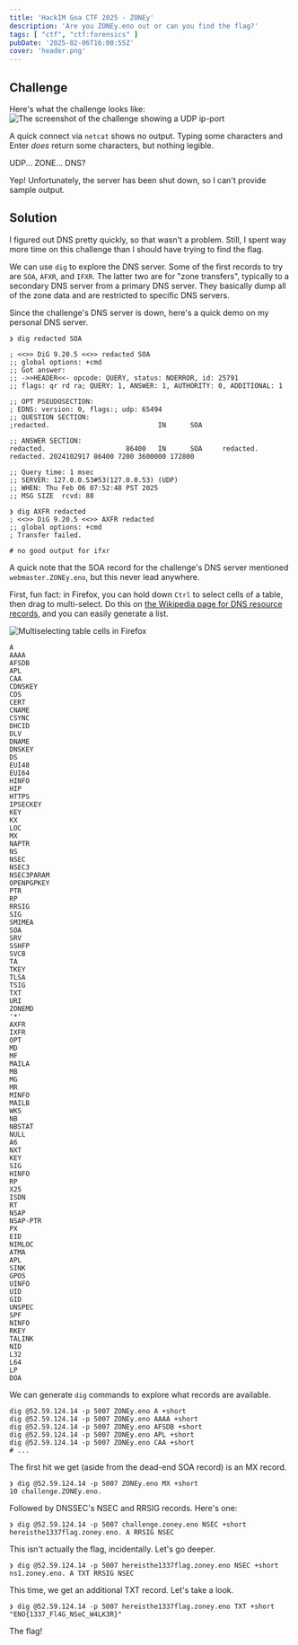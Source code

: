 ---
title: 'HackIM Goa CTF 2025 - ZONEy'
description: 'Are you ZONEy.eno out or can you find the flag?'
tags: [ "ctf", "ctf:forensics" ]
pubDate: '2025-02-06T16:00:55Z'
cover: 'header.png'
---

## Challenge


Here's what the challenge looks like:
<Image src={challenge} alt='The screenshot of the challenge showing a UDP ip-port' />

A quick connect via `netcat` shows no output.
Typing some characters and Enter *does* return some characters, but nothing legible.

UDP... ZONE... DNS?

Yep! Unfortunately, the server has been shut down, so I can't provide sample output.

## Solution
I figured out DNS pretty quickly, so that wasn't a problem.
Still, I spent way more time on this challenge than I should have trying to find the flag.

We can use `dig` to explore the DNS server.
Some of the first records to try are `SOA`, `AFXR`, and `IFXR`.
The latter two are for "zone transfers", typically to a secondary DNS server from a primary DNS server.
They basically dump all of the zone data and are restricted to specific DNS servers.

Since the challenge's DNS server is down, here's a quick demo on my personal DNS server.

```shell
❯ dig redacted SOA

; <<>> DiG 9.20.5 <<>> redacted SOA
;; global options: +cmd
;; Got answer:
;; ->>HEADER<<- opcode: QUERY, status: NOERROR, id: 25791
;; flags: qr rd ra; QUERY: 1, ANSWER: 1, AUTHORITY: 0, ADDITIONAL: 1

;; OPT PSEUDOSECTION:
; EDNS: version: 0, flags:; udp: 65494
;; QUESTION SECTION:
;redacted.                           IN      SOA

;; ANSWER SECTION:
redacted.                    86400   IN      SOA     redacted. redacted. 2024102917 86400 7200 3600000 172800

;; Query time: 1 msec
;; SERVER: 127.0.0.53#53(127.0.0.53) (UDP)
;; WHEN: Thu Feb 06 07:52:48 PST 2025
;; MSG SIZE  rcvd: 88

❯ dig AXFR redacted
; <<>> DiG 9.20.5 <<>> AXFR redacted
;; global options: +cmd
; Transfer failed.

# no good output for ifxr
```

A quick note that the SOA record for the challenge's DNS server mentioned `webmaster.ZONEy.eno`,
but this never lead anywhere.

First, fun fact: in Firefox, you can hold down `Ctrl` to select cells of a table, then drag to multi-select.
Do this on [the Wikipedia page for DNS resource records](https://en.wikipedia.org/wiki/List_of_DNS_record_types),
and you can easily generate a list.

<Image src={multiselect} alt='Multiselecting table cells in Firefox' />

```
A
AAAA
AFSDB
APL
CAA
CDNSKEY
CDS
CERT
CNAME
CSYNC
DHCID
DLV
DNAME
DNSKEY
DS
EUI48
EUI64
HINFO
HIP
HTTPS
IPSECKEY
KEY
KX
LOC
MX
NAPTR
NS
NSEC
NSEC3
NSEC3PARAM
OPENPGPKEY
PTR
RP
RRSIG
SIG
SMIMEA
SOA
SRV
SSHFP
SVCB
TA
TKEY
TLSA
TSIG
TXT
URI
ZONEMD
'*'
AXFR
IXFR
OPT
MD
MF
MAILA
MB
MG
MR
MINFO
MAILB
WKS
NB
NBSTAT
NULL
A6
NXT
KEY
SIG
HINFO
RP
X25
ISDN
RT
NSAP
NSAP-PTR
PX
EID
NIMLOC
ATMA
APL
SINK
GPOS
UINFO
UID
GID
UNSPEC
SPF
NINFO
RKEY
TALINK
NID
L32
L64
LP
DOA
```

We can generate `dig` commands to explore what records are available.

```shell
dig @52.59.124.14 -p 5007 ZONEy.eno A +short
dig @52.59.124.14 -p 5007 ZONEy.eno AAAA +short
dig @52.59.124.14 -p 5007 ZONEy.eno AFSDB +short
dig @52.59.124.14 -p 5007 ZONEy.eno APL +short
dig @52.59.124.14 -p 5007 ZONEy.eno CAA +short
# ...
```

The first hit we get (aside from the dead-end SOA record) is an MX record.

```shell
❯ dig @52.59.124.14 -p 5007 ZONEy.eno MX +short
10 challenge.ZONEy.eno.
```

Followed by DNSSEC's NSEC and RRSIG records. Here's one:
```shell
❯ dig @52.59.124.14 -p 5007 challenge.zoney.eno NSEC +short
hereisthe1337flag.zoney.eno. A RRSIG NSEC
```

This isn't actually the flag, incidentally. Let's go deeper.
```shell
❯ dig @52.59.124.14 -p 5007 hereisthe1337flag.zoney.eno NSEC +short
ns1.zoney.eno. A TXT RRSIG NSEC
```

This time, we get an additional TXT record. Let's take a look.
```shell
❯ dig @52.59.124.14 -p 5007 hereisthe1337flag.zoney.eno TXT +short
"ENO{1337_Fl4G_NSeC_W4LK3R}"
```

The flag!
